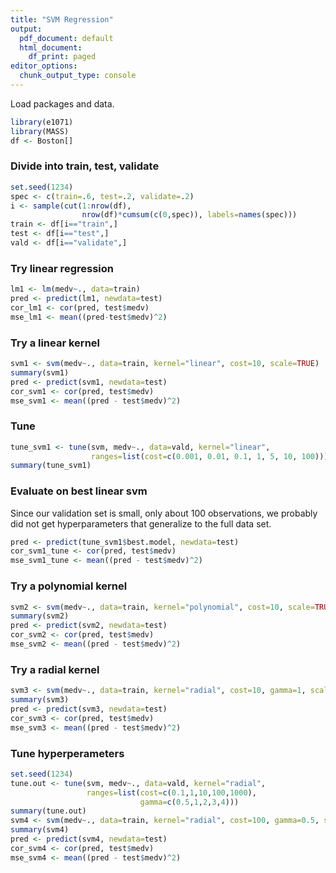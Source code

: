 ```yaml
---
title: "SVM Regression"
output:
  pdf_document: default
  html_document:
    df_print: paged
editor_options:
  chunk_output_type: console
---
```


Load packages and data.

```r
library(e1071)
library(MASS)
df <- Boston[]
```

### Divide into train, test, validate

```r
set.seed(1234)
spec <- c(train=.6, test=.2, validate=.2)
i <- sample(cut(1:nrow(df),
                nrow(df)*cumsum(c(0,spec)), labels=names(spec)))
train <- df[i=="train",]
test <- df[i=="test",]
vald <- df[i=="validate",]
```

### Try linear regression

```r
lm1 <- lm(medv~., data=train)
pred <- predict(lm1, newdata=test)
cor_lm1 <- cor(pred, test$medv)
mse_lm1 <- mean((pred-test$medv)^2)
```



### Try a linear kernel

```r
svm1 <- svm(medv~., data=train, kernel="linear", cost=10, scale=TRUE)
summary(svm1)
pred <- predict(svm1, newdata=test)
cor_svm1 <- cor(pred, test$medv)
mse_svm1 <- mean((pred - test$medv)^2)
```

### Tune

```r
tune_svm1 <- tune(svm, medv~., data=vald, kernel="linear",
                  ranges=list(cost=c(0.001, 0.01, 0.1, 1, 5, 10, 100)))
summary(tune_svm1)
```

### Evaluate on best linear svm

Since our validation set is small, only about 100 observations, we probably did not get hyperparameters that generalize to the full data set.

```r
pred <- predict(tune_svm1$best.model, newdata=test)
cor_svm1_tune <- cor(pred, test$medv)
mse_svm1_tune <- mean((pred - test$medv)^2)
```

### Try a polynomial kernel

```r
svm2 <- svm(medv~., data=train, kernel="polynomial", cost=10, scale=TRUE)
summary(svm2)
pred <- predict(svm2, newdata=test)
cor_svm2 <- cor(pred, test$medv)
mse_svm2 <- mean((pred - test$medv)^2)
```

### Try a radial kernel


```r
svm3 <- svm(medv~., data=train, kernel="radial", cost=10, gamma=1, scale=TRUE)
summary(svm3)
pred <- predict(svm3, newdata=test)
cor_svm3 <- cor(pred, test$medv)
mse_svm3 <- mean((pred - test$medv)^2)
```

### Tune hyperperameters

```r
set.seed(1234)
tune.out <- tune(svm, medv~., data=vald, kernel="radial",
                 ranges=list(cost=c(0.1,1,10,100,1000),
                             gamma=c(0.5,1,2,3,4)))
summary(tune.out)
svm4 <- svm(medv~., data=train, kernel="radial", cost=100, gamma=0.5, scale=TRUE)
summary(svm4)
pred <- predict(svm4, newdata=test)
cor_svm4 <- cor(pred, test$medv)
mse_svm4 <- mean((pred - test$medv)^2)
```




